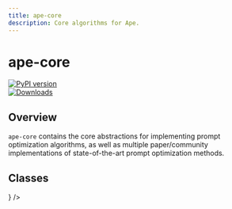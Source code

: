 ```yaml
---
title: ape-core
description: Core algorithms for Ape.
---
```



# ape-core

<div className="flex flex-row items-center gap-2 my-4">
  <div className="w-fit">
    <a href="https://pypi.org/project/ape-core/" target="_blank">
      <img
        src="https://img.shields.io/pypi/v/ape-core.svg"
        alt="PyPI version"
        noZoom
      />
    </a>
  </div>
  <div className="w-fit">
    <a href="https://pepy.tech/project/ape-core" target="_blank">
      <img
        src="https://static.pepy.tech/badge/ape-core"
        alt="Downloads"
        noZoom
      />
    </a>
  </div>
</div>

## Overview

`ape-core` contains the core abstractions for implementing prompt optimization algorithms, as well as multiple paper/community implementations of state-of-the-art prompt optimization methods.

## Classes

<Cards>
  <Cards.Card
    title="Trainer"
    href="/ape-core/trainer"
    icon={<BrainCircuitIcon />}
  />
</Cards>

